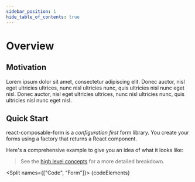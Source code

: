 ```yaml
---
sidebar_position: 1
hide_table_of_contents: true
---
```



# Overview

## Motivation

Lorem ipsum dolor sit amet, consectetur adipiscing elit. Donec auctor, nisl eget ultricies ultrices,
nunc nisl ultricies nunc, quis ultricies nisl nunc eget nisl. Donec auctor, nisl eget ultricies ultrices,
nunc nisl ultricies nunc, quis ultricies nisl nunc eget nisl.

## Quick Start

react-composable-form is a _configuration first_ form library.
You create your forms using a factory that returns a React component.

Here's a comprehensive example to give you an idea of what it looks like:

> See the [high level concepts](concepts) for a more detailed breakdown.

<Split names={["Code", "Form"]}>
  {codeElements}
  <UserForm />
</Split>
